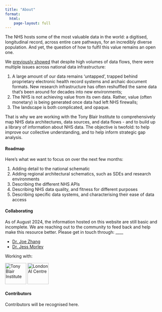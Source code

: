 ```yaml
---
title: "About"
format: 
  html:
    page-layout: full
---
```


The NHS hosts some of the most valuable data in the world: a digitised, longitudinal record, across entire care pathways, for an incredibly diverse population. And yet, the question of how to fulfil this value remains an open one. 

We [previously showed](https://www.thelancet.com/journals/landig/article/PIIS2589-7500(23)00157-7/fulltext) that despite high volumes of data flows, there were multiple issues across national data infrastructure:

1. A large amount of our data remains 'untapped', trapped behind proprietary electronic health record systems and archaic document formats. New research infrastructure has often reshuffled the same data that's been around for decades into new environments;
2. The NHS is not achieving value from its own data. Rather, value (often monetary) is being generated once data had left NHS firewalls;
3. The landscape is both complicated, and opaque.

That is why we are working with the Tony Blair Institute to comprehensively map NHS data architectures, data sources, and data flows - and to build up a library of information about NHS data. The objective is twofold: to help improve our collective understanding, and to help inform strategic gap analysis.

#### Roadmap

Here's what we want to focus on over the next few months:

1. Adding detail to the national schematic
2. Adding regional architectural schematics, such as SDEs and research environments
3. Describing the different NHS APIs
4. Describing NHS data quality, and fitness for different purposes
5. Describing specific data systems, and characterising their ease of data access

#### Collaborating

As of August 2024, the information hosted on this website are still basic and incomplete. We are reaching out to the community to feed back and help make this resource better. Please get in touch through: ____

- [Dr. Joe Zhang](https://www.linkedin.com/in/drjzhang/)
- [Dr. Jess Morley](https://www.linkedin.com/in/jessicarosemorley/)

Working with:

<a href="https://www.institute.global/"><img src="logo_tbi.png" alt="Tony Blair Institute" title="" height="70" /></a>
<a href="https://www.aicentre.co.uk/"><img src="logo_aic.png" alt="London AI Centre" title="" height="70" /></a>

#### Contributors

Contributors will be recognised here.


